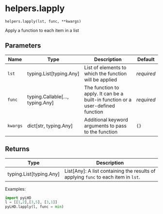 # helpers.lapply { #pyLHD.helpers.lapply }

`helpers.lapply(lst, func, **kwargs)`

Apply a function to each item in a list

## Parameters

| Name     | Type                               | Description                                                                     | Default    |
|----------|------------------------------------|---------------------------------------------------------------------------------|------------|
| `lst`    | typing.List\[typing.Any\]          | List of elements to which the function will be applied                          | _required_ |
| `func`   | typing.Callable\[..., typing.Any\] | The function to apply. It can be a built-in function or a user-defined function | _required_ |
| `kwargs` | dict\[str, typing.Any\]            | Additional keyword arguments to pass to the function                            | `{}`       |

## Returns

| Type                      | Description                                                                        |
|---------------------------|------------------------------------------------------------------------------------|
| typing.List\[typing.Any\] | List[Any]: A list containing the results of applying `func` to each item in `lst`. |

Examples:

```python
import pyLHD
l = [[1,2],[3,5], [3,1]]
pyLHD.lapply(l, func = min)
```